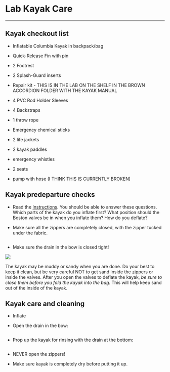 # Lab Kayak Care

------------------------------------------------------------------------

## **Kayak checkout list** {.unnumbered}

-   Inflatable Columbia Kayak in backpack/bag

-   Quick-Release Fin with pin

-   2 Footrest

-   2 Splash-Guard inserts

-   Repair kit - THIS IS IN THE LAB ON THE SHELF IN THE BROWN ACCORDION FOLDER WITH THE KAYAK MANUAL

-   4 PVC Rod Holder Sleeves

-   4 Backstraps

-   1 throw rope

-   Emergency chemical sticks

-   2 life jackets

-   2 kayak paddles

-   emergency whistles

-   2 seats

-   pump with hose (I THINK THIS IS CURRENTLY BROKEN)

## **Kayak predeparture checks** {.unnumbered}

-   Read the [Instructions](https://drk-lo.github.io/lotterhoslabprotocols/img/kayak_Aquaglide_Manual_2017.pdf). You should be able to answer these questions. Which parts of the kayak do you inflate first? What position should the Boston valves be in when you inflate them? How do you deflate?

-   Make sure all the zippers are completely closed, with the zipper tucked under the fabric.

![](img/kayak_zipper2.JPG){alt=""}

-   Make sure the drain in the bow is closed tight!

![](img/kayak_drain_close2.JPG)

The kayak may be muddy or sandy when you are done. Do your best to keep it clean, but be very careful NOT to get sand inside the zippers or inside the valves. After you open the valves to deflate the kayak, *be sure to close them before you fold the kayak into the bag.* This will help keep sand out of the inside of the kayak.

## **Kayak care and cleaning** {.unnumbered}

-   Inflate

-   Open the drain in the bow:

![](img/kayak_drain_close.JPG){alt=""}

-   Prop up the kayak for rinsing with the drain at the bottom:

![](img/kayak_drain.JPG){alt=""}

-   NEVER open the zippers!

-   Make sure kayak is completely dry before putting it up.
